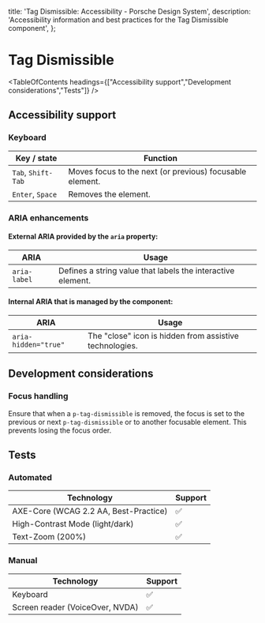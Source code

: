 
  title: 'Tag Dismissible: Accessibility - Porsche Design System',
  description: 'Accessibility information and best practices for the Tag Dismissible component',
};

# Tag Dismissible <ComponentStatus tagName="p-tag-dismissible"></ComponentStatus>

<TableOfContents headings={["Accessibility support","Development considerations","Tests"]} />

## Accessibility support

### Keyboard

| Key / state        | Function                                                 |
| ------------------ | -------------------------------------------------------- |
| `Tab`, `Shift-Tab` | Moves focus to the next (or previous) focusable element. |
| `Enter`, `Space`   | Removes the element.                                     |

### ARIA enhancements

#### External **ARIA** provided by the `aria` property:

| ARIA         | Usage                                                       |
| ------------ | ----------------------------------------------------------- |
| `aria-label` | Defines a string value that labels the interactive element. |

#### Internal **ARIA** that is managed by the component:

| ARIA                 | Usage                                                   |
| -------------------- | ------------------------------------------------------- |
| `aria-hidden="true"` | The "close" icon is hidden from assistive technologies. |

## Development considerations

### Focus handling

Ensure that when a `p-tag-dismissible` is removed, the focus is set to the previous or next `p-tag-dismissible` or to
another focusable element. This prevents losing the focus order.

## Tests

### Automated

| Technology                            | Support |
| ------------------------------------- | ------- |
| AXE-Core (WCAG 2.2 AA, Best-Practice) | ✅      |
| High-Contrast Mode (light/dark)       | ✅      |
| Text-Zoom (200%)                      | ✅      |

### Manual

| Technology                      | Support |
| ------------------------------- | ------- |
| Keyboard                        | ✅      |
| Screen reader (VoiceOver, NVDA) | ✅      |
